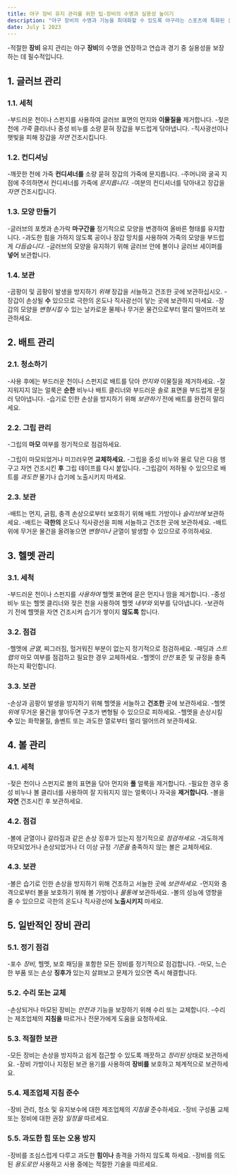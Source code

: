 ```yaml
---
title: 야구 장비 유지 관리를 위한 팁-장비의 수명과 실용성 높이기
description: "야구 장비의 수명과 기능을 최대화할 수 있도록 야구라는 스포츠에 특화된 실용적인 유지 관리 팁을 제공합니다."
date: July 1 2023
---
```


-적절한 **장비** 유지 관리는 야구 **장비**의 수명을 연장하고 연습과 경기 중 실용성을 보장하는 데 필수적입니다.

## 1. 글러브 관리
### 1.1. 세척

-부드러운 천이나 스펀지를 사용하여 글러브 표면의 먼지와 **이물질을** 제거합니다.
-젖은 천에 _가죽_ 클리너나 중성 비누를 소량 묻혀 장갑을 부드럽게 닦아냅니다.
-직사광선이나 햇빛을 피해 장갑을 _자연_ 건조시킵니다.
### 1.2. 컨디셔닝

-깨끗한 천에 가죽 **컨디셔너를** 소량 묻혀 장갑의 가죽에 문지릅니다.
-주머니와 굴곡 지점에 주의하면서 컨디셔너를 가죽에 _문지릅니다._
-여분의 컨디셔너를 닦아내고 장갑을 _자연_ 건조시킵니다.
### 1.3. 모양 만들기

-글러브의 포켓과 손가락 **마구간을** 정기적으로 모양을 변경하여 올바른 형태를 유지합니다.
-과도한 힘을 가하지 않도록 공이나 장갑 망치를 사용하여 가죽의 모양을 부드럽게 _다듬습니다._
-글러브의 모양을 유지하기 위해 글러브 안에 볼이나 글러브 셰이퍼를 **넣어** 보관합니다.
### 1.4. 보관

-곰팡이 및 곰팡이 발생을 방지하기 _위해_ 장갑을 서늘하고 건조한 곳에 보관하십시오.
-장갑이 손상될 **수** 있으므로 극한의 온도나 직사광선이 닿는 곳에 보관하지 마세요.
-장갑의 모양을 _변형시킬_ 수 있는 날카로운 물체나 무거운 물건으로부터 멀리 떨어뜨려 보관하세요.
## 2. 배트 관리
### 2.1. 청소하기

-사용 후에는 부드러운 천이나 스펀지로 배트를 닦아 _먼지와_ 이물질을 제거하세요.
-잘 지워지지 않는 얼룩은 **순한** 비누나 배트 클리너와 부드러운 솔로 표면을 부드럽게 문질러 닦아냅니다.
-습기로 인한 손상을 방지하기 위해 _보관하기_ 전에 배트를 완전히 말리세요.
### 2.2. 그립 관리

-그립의 **마모** 여부를 정기적으로 점검하세요. 



-그립이 마모되었거나 미끄러우면 **교체하세요.**
-그립을 중성 비누와 물로 닦은 다음 헹구고 자연 건조시킨 **후** 그립 테이프를 다시 붙입니다.
-그립감이 저하될 수 있으므로 배트를 _과도한_ 물기나 습기에 노출시키지 마세요.
### 2.3. 보관

-배트는 먼지, 긁힘, 충격 손상으로부터 보호하기 위해 배트 가방이나 _슬리브에_ 보관하세요.
-배트는 **극한의** 온도나 직사광선을 피해 서늘하고 건조한 곳에 보관하세요.
-배트 위에 무거운 물건을 올려놓으면 _변형이나_ 균열이 발생할 수 있으므로 주의하세요.
## 3. 헬멧 관리
### 3.1. 세척

-부드러운 천이나 스펀지를 _사용하여_ 헬멧 표면에 묻은 먼지나 땀을 제거합니다.
-중성 비누 또는 헬멧 클리너와 젖은 천을 사용하여 헬멧 _내부와_ 외부를 닦아냅니다.
-보관하기 전에 헬멧을 자연 건조시켜 습기가 쌓이지 **않도록** 합니다.
### 3.2. 점검

-헬멧에 _균열,_ 찌그러짐, 헐거워진 부분이 없는지 정기적으로 점검하세요.
-패딩과 _스트랩의_ 마모 여부를 점검하고 필요한 경우 교체하세요.
-헬멧이 _안전_ 표준 및 규정을 충족하는지 확인합니다.
### 3.3. 보관

-손상과 곰팡이 발생을 방지하기 위해 헬멧을 서늘하고 **건조한** 곳에 보관하세요.
-헬멧 _위에_ 무거운 물건을 쌓아두면 구조가 변형될 수 있으므로 피하세요.
-헬멧을 손상시킬 **수** 있는 화학물질, 솔벤트 또는 과도한 열로부터 멀리 떨어뜨려 보관하세요.
## 4. 볼 관리
### 4.1. 세척

-젖은 천이나 스펀지로 볼의 표면을 닦아 먼지와 **풀** 얼룩을 제거합니다.
-필요한 경우 중성 비누나 볼 클리너를 사용하여 잘 지워지지 않는 얼룩이나 자국을 **제거합니다.**
-볼을 **자연** 건조시킨 후 보관하세요.
### 4.2. 점검

-볼에 균열이나 갈라짐과 같은 손상 징후가 있는지 정기적으로 _점검하세요._
-과도하게 마모되었거나 손상되었거나 더 이상 규정 _기준을_ 충족하지 않는 볼은 교체하세요.
### 4.3. 보관

-볼은 습기로 인한 손상을 방지하기 위해 건조하고 서늘한 곳에 _보관하세요._
-먼지와 충격으로부터 볼을 보호하기 위해 볼 가방이나 _물통에_ 보관하세요.
-볼의 성능에 영향을 줄 수 있으므로 극한의 온도나 직사광선에 **노출시키지** 마세요.
## 5. 일반적인 장비 관리
### 5.1. 정기 점검

-포수 _장비,_ 헬멧, 보호 패딩을 포함한 모든 장비를 정기적으로 점검합니다.
-마모, 느슨한 부품 또는 손상 **징후가** 있는지 살펴보고 문제가 있으면 즉시 해결합니다.
### 5.2. 수리 또는 교체

-손상되거나 마모된 장비는 _안전과_ 기능을 보장하기 위해 수리 또는 교체합니다.
-수리는 제조업체의 **지침을** 따르거나 전문가에게 도움을 요청하세요.
### 5.3. 적절한 보관

-모든 장비는 손상을 방지하고 쉽게 접근할 수 있도록 깨끗하고 _정리된_ 상태로 보관하세요.
-장비 가방이나 지정된 보관 용기를 사용하여 **장비를** 보호하고 체계적으로 보관하세요.
### 5.4. 제조업체 지침 준수

-장비 관리, 청소 및 유지보수에 대한 제조업체의 _지침을_ 준수하세요.
-장비 구성품 교체 또는 정비에 대한 권장 _일정을_ 따르세요.
### 5.5. 과도한 힘 또는 오용 방지

-장비를 조심스럽게 다루고 과도한 **힘이나** 충격을 가하지 않도록 하세요.
-장비를 의도된 _용도로만_ 사용하고 사용 중에는 적절한 기술을 따르세요.